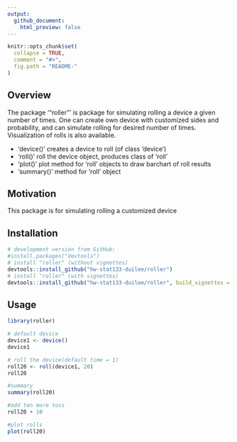 ```yaml
---
output:
  github_document:
    html_preview: false
---
```


<!-- README.md is generated from README.Rmd. Please edit that file -->

```r
knitr::opts_chunk$set(
  collapse = TRUE,
  comment = "#>",
  fig.path = "README-"
)
```

## Overview

The package '"roller"' is package for simulating rolling a device a given number of times.
One can create own device with customized sides and probability, and can simulate rolling
for desired number of times. Visualization of rolls is also available. 

* 'device()' creates a device to roll (of class 'device')
* 'roll()' roll the device object, produces class of 'roll'
* 'plot()' plot method for 'roll' objects to draw barchart of roll results
* 'summary()' method for 'roll' object

## Motivation

This package is for simulating rolling a customized device

## Installation

```r
# development version from GitHub:
#install.packages("devtools") 
# install "roller" (without vignettes)
devtools::install_github("hw-stat133-duilee/roller")
# install "roller" (with vignettes)
devtools::install_github("hw-stat133-duilee/roller", build_vignettes = TRUE)
```


## Usage

```r
library(roller)

# default device
device1 <- device()
device1

# roll the device(default time = 1)
roll20 <- roll(device1, 20)
roll20

#summary
summary(roll20)

#add ten more toss
roll20 + 10

#plot rolls
plot(roll20)
```

